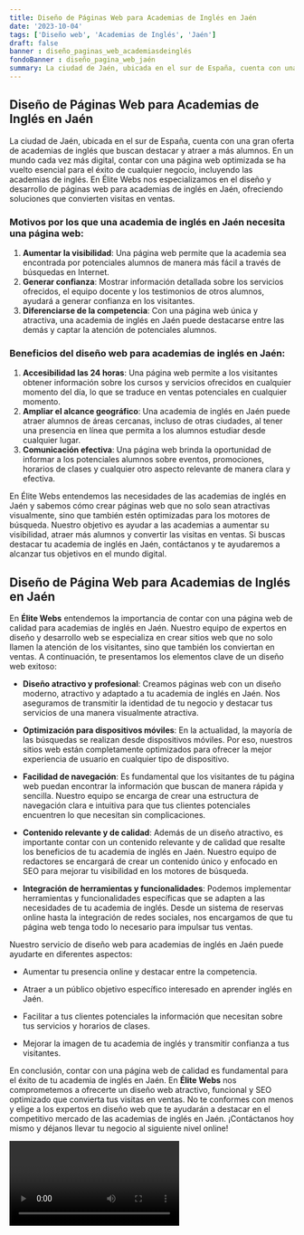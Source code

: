 ```yaml
---
title: Diseño de Páginas Web para Academias de Inglés en Jaén
date: '2023-10-04'
tags: ['Diseño web', 'Academias de Inglés', 'Jaén']
draft: false
banner : diseño_paginas_web_academiasdeinglés
fondoBanner : diseño_pagina_web_jaén
summary: La ciudad de Jaén, ubicada en el sur de España, cuenta con una gran oferta de academias de inglés que buscan destacar y atraer a más alumnos. En un mundo cada vez más digital, contar con una página web optimizada se ha vuelto esencial para el éxito de cualquier negocio, incluyendo las academias de inglés. En Élite Webs nos especializamos en el diseño y desarrollo de páginas web para academias de inglés en Jaén, ofreciendo soluciones que convierten visitas en ventas.
---
```


## Diseño de Páginas Web para Academias de Inglés en Jaén

La ciudad de Jaén, ubicada en el sur de España, cuenta con una gran oferta de academias de inglés que buscan destacar y atraer a más alumnos. En un mundo cada vez más digital, contar con una página web optimizada se ha vuelto esencial para el éxito de cualquier negocio, incluyendo las academias de inglés. En Élite Webs nos especializamos en el diseño y desarrollo de páginas web para academias de inglés en Jaén, ofreciendo soluciones que convierten visitas en ventas.

### Motivos por los que una academia de inglés en Jaén necesita una página web:

1. **Aumentar la visibilidad**: Una página web permite que la academia sea encontrada por potenciales alumnos de manera más fácil a través de búsquedas en Internet.
2. **Generar confianza**: Mostrar información detallada sobre los servicios ofrecidos, el equipo docente y los testimonios de otros alumnos, ayudará a generar confianza en los visitantes.
3. **Diferenciarse de la competencia**: Con una página web única y atractiva, una academia de inglés en Jaén puede destacarse entre las demás y captar la atención de potenciales alumnos.

### Beneficios del diseño web para academias de inglés en Jaén:

1. **Accesibilidad las 24 horas**: Una página web permite a los visitantes obtener información sobre los cursos y servicios ofrecidos en cualquier momento del día, lo que se traduce en ventas potenciales en cualquier momento.
2. **Ampliar el alcance geográfico**: Una academia de inglés en Jaén puede atraer alumnos de áreas cercanas, incluso de otras ciudades, al tener una presencia en línea que permita a los alumnos estudiar desde cualquier lugar.
3. **Comunicación efectiva**: Una página web brinda la oportunidad de informar a los potenciales alumnos sobre eventos, promociones, horarios de clases y cualquier otro aspecto relevante de manera clara y efectiva.

En Élite Webs entendemos las necesidades de las academias de inglés en Jaén y sabemos cómo crear páginas web que no solo sean atractivas visualmente, sino que también estén optimizadas para los motores de búsqueda. Nuestro objetivo es ayudar a las academias a aumentar su visibilidad, atraer más alumnos y convertir las visitas en ventas. Si buscas destacar tu academia de inglés en Jaén, contáctanos y te ayudaremos a alcanzar tus objetivos en el mundo digital.

<GifSeo />

<Cta />

## Diseño de Página Web para Academias de Inglés en Jaén

En **Élite Webs** entendemos la importancia de contar con una página web de calidad para academias de inglés en Jaén. Nuestro equipo de expertos en diseño y desarrollo web se especializa en crear sitios web que no solo llamen la atención de los visitantes, sino que también los conviertan en ventas. A continuación, te presentamos los elementos clave de un diseño web exitoso:

- **Diseño atractivo y profesional**: Creamos páginas web con un diseño moderno, atractivo y adaptado a tu academia de inglés en Jaén. Nos aseguramos de transmitir la identidad de tu negocio y destacar tus servicios de una manera visualmente atractiva.

- **Optimización para dispositivos móviles**: En la actualidad, la mayoría de las búsquedas se realizan desde dispositivos móviles. Por eso, nuestros sitios web están completamente optimizados para ofrecer la mejor experiencia de usuario en cualquier tipo de dispositivo.

- **Facilidad de navegación**: Es fundamental que los visitantes de tu página web puedan encontrar la información que buscan de manera rápida y sencilla. Nuestro equipo se encarga de crear una estructura de navegación clara e intuitiva para que tus clientes potenciales encuentren lo que necesitan sin complicaciones.

- **Contenido relevante y de calidad**: Además de un diseño atractivo, es importante contar con un contenido relevante y de calidad que resalte los beneficios de tu academia de inglés en Jaén. Nuestro equipo de redactores se encargará de crear un contenido único y enfocado en SEO para mejorar tu visibilidad en los motores de búsqueda.

- **Integración de herramientas y funcionalidades**: Podemos implementar herramientas y funcionalidades específicas que se adapten a las necesidades de tu academia de inglés. Desde un sistema de reservas online hasta la integración de redes sociales, nos encargamos de que tu página web tenga todo lo necesario para impulsar tus ventas.

Nuestro servicio de diseño web para academias de inglés en Jaén puede ayudarte en diferentes aspectos:

- Aumentar tu presencia online y destacar entre la competencia.

- Atraer a un público objetivo específico interesado en aprender inglés en Jaén.

- Facilitar a tus clientes potenciales la información que necesitan sobre tus servicios y horarios de clases.

- Mejorar la imagen de tu academia de inglés y transmitir confianza a tus visitantes.

En conclusión, contar con una página web de calidad es fundamental para el éxito de tu academia de inglés en Jaén. En **Élite Webs** nos comprometemos a ofrecerte un diseño web atractivo, funcional y SEO optimizado que convierta tus visitas en ventas. No te conformes con menos y elige a los expertos en diseño web que te ayudarán a destacar en el competitivo mercado de las academias de inglés en Jaén. ¡Contáctanos hoy mismo y déjanos llevar tu negocio al siguiente nivel online!

<Video />

<CtaBot job='Academias de Inglés' city='Jaén'/>

<Gmaps query='Jaén+españa+maps' />